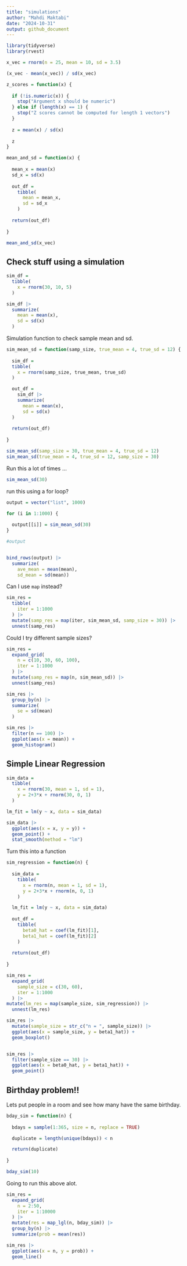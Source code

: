 ```yaml
---
title: "simulations"
author: "Mahdi Maktabi"
date: "2024-10-31"
output: github_document
---
```


```r
library(tidyverse)
library(rvest)
```


```r
x_vec = rnorm(n = 25, mean = 10, sd = 3.5)

(x_vec - mean(x_vec)) / sd(x_vec)

```

```r
z_scores = function(x) {
  
  if (!is.numeric(x)) {
    stop("Argument x should be numeric")
  } else if (length(x) == 1) {
    stop("Z scores cannot be computed for length 1 vectors")
  }
  
  z = mean(x) / sd(x)
  
  z
}
```



```r
mean_and_sd = function(x) {
  
  mean_x = mean(x)
  sd_x = sd(x)
  
  out_df =
    tibble(
      mean = mean_x,
      sd = sd_x
    )
  
  return(out_df)
  
}

mean_and_sd(x_vec)
```

## Check stuff using a simulation

```r
sim_df =
  tibble(
    x = rnorm(30, 10, 5)
  )

sim_df |> 
  summarize(
    mean = mean(x),
    sd = sd(x)
  )
```

Simulation function to check sample mean and sd.

```r
sim_mean_sd = function(samp_size, true_mean = 4, true_sd = 12) {
  
  sim_df =
  tibble(
    x = rnorm(samp_size, true_mean, true_sd)
  )

  out_df = 
    sim_df |> 
    summarize(
      mean = mean(x),
      sd = sd(x)
  )
  
  return(out_df)
  
}

sim_mean_sd(samp_size = 30, true_mean = 4, true_sd = 12)
sim_mean_sd(true_mean = 4, true_sd = 12, samp_size = 30)

```


Run this a lot of times ...

```r
sim_mean_sd(30)
```


run this using a for loop? 

```r
output = vector("list", 1000)

for (i in 1:1000) {
  
  output[[i]] = sim_mean_sd(30)
}

#output


bind_rows(output) |> 
  summarize(
    ave_mean = mean(mean),
    sd_mean = sd(mean))
```


Can I use `map` instead?

```r
sim_res =
  tibble(
    iter = 1:1000
  ) |> 
  mutate(samp_res = map(iter, sim_mean_sd, samp_size = 30)) |> 
  unnest(samp_res)
```

Could I try different sample sizes?

```r
sim_res =
  expand_grid(
    n = c(10, 30, 60, 100),
    iter = 1:1000
  ) |> 
  mutate(samp_res = map(n, sim_mean_sd)) |> 
  unnest(samp_res)
```


```r
sim_res |> 
  group_by(n) |> 
  summarize(
    se = sd(mean)
  )
```

```r
sim_res |> 
  filter(n == 100) |> 
  ggplot(aes(x = mean)) +
  geom_histogram()
```


## Simple Linear Regression

```r
sim_data = 
  tibble(
    x = rnorm(30, mean = 1, sd = 1),
    y = 2+3*x + rnorm(30, 0, 1)
  ) 

lm_fit = lm(y ~ x, data = sim_data)

sim_data |> 
  ggplot(aes(x = x, y = y)) + 
  geom_point() +
  stat_smooth(method = "lm")
```

Turn this into a function

```r
sim_regression = function(n) {
  
  sim_data = 
    tibble(
      x = rnorm(n, mean = 1, sd = 1),
      y = 2+3*x + rnorm(n, 0, 1)
    ) 

  lm_fit = lm(y ~ x, data = sim_data)
  
  out_df =
    tibble(
      beta0_hat = coef(lm_fit)[1],
      beta1_hat = coef(lm_fit)[2]
    )
  
  return(out_df)
  
}

sim_res =
  expand_grid(
    sample_size = c(30, 60),
    iter = 1:1000
  ) |> 
mutate(lm_res = map(sample_size, sim_regression)) |> 
  unnest(lm_res)

sim_res |> 
  mutate(sample_size = str_c("n = ", sample_size)) |> 
  ggplot(aes(x = sample_size, y = beta1_hat)) +
  geom_boxplot()


sim_res |> 
  filter(sample_size == 30) |> 
  ggplot(aes(x = beta0_hat, y = beta1_hat)) +
  geom_point()

```


## Birthday problem!!

Lets put people in a room and see how many have the same birthday.

```r
bday_sim = function(n) {
  
  bdays = sample(1:365, size = n, replace = TRUE)

  duplicate = length(unique(bdays)) < n

  return(duplicate)
  
}

bday_sim(10)
```

Going to run this above alot.

```r
sim_res =
  expand_grid(
    n = 2:50,
    iter = 1:10000
  ) |> 
  mutate(res = map_lgl(n, bday_sim)) |> 
  group_by(n) |> 
  summarize(prob = mean(res))

sim_res |> 
  ggplot(aes(x = n, y = prob)) +
  geom_line()
```

